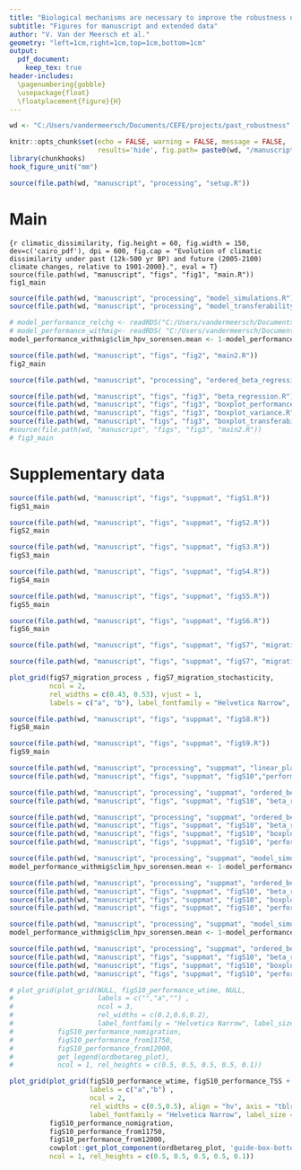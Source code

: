 ```yaml
---
title: "Biological mechanisms are necessary to improve the robustness of species distribution models"
subtitle: "Figures for manuscript and extended data"
author: "V. Van der Meersch et al."
geometry: "left=1cm,right=1cm,top=1cm,bottom=1cm"
output: 
  pdf_document:
    keep_tex: true
header-includes:
  \pagenumbering{gobble}
  \usepackage{float}
  \floatplacement{figure}{H}
---
```


```r
wd <- "C:/Users/vandermeersch/Documents/CEFE/projects/past_robustness"

knitr::opts_chunk$set(echo = FALSE, warning = FALSE, message = FALSE, 
                      results='hide', fig.path= paste0(wd, "/manuscript/figs/files/"), fig.pos = 'H')
library(chunkhooks)
hook_figure_unit("mm")

source(file.path(wd, "manuscript", "processing", "setup.R"))
```

# Main

```{r climatic_dissimilarity, fig.height = 60, fig.width = 150, dev=c('cairo_pdf'), dpi = 600, fig.cap = "Evolution of climatic dissimilarity under past (12k-500 yr BP) and future (2005-2100) climate changes, relative to 1901-2000}.", eval = T}
source(file.path(wd, "manuscript", "figs", "fig1", "main.R"))
fig1_main
```

\newpage

```r
source(file.path(wd, "manuscript", "processing", "model_simulations.R"))
source(file.path(wd, "manuscript", "processing", "model_transferability.R"))

# model_performance_relchg <- readRDS("C:/Users/vandermeersch/Documents/CEFE/projects/past_robustness/manuscript/processing/output/model_performance_relchg.rds")
# model_performance_withmig<- readRDS( "C:/Users/vandermeersch/Documents/CEFE/projects/past_robustness/manuscript/processing/output/model_performance_withmig.rds")
model_performance_withmig$clim_hpv_sorensen.mean <- 1-model_performance_withmig$clim_hpv_sorensen.mean # dissimilarity
```

```r

source(file.path(wd, "manuscript", "figs", "fig2", "main2.R")) 
fig2_main

```

\newpage

```r

source(file.path(wd, "manuscript", "processing", "ordered_beta_regression.R"))

source(file.path(wd, "manuscript", "figs", "fig3", "beta_regression.R"))
source(file.path(wd, "manuscript", "figs", "fig3", "boxplot_performance.R"))
source(file.path(wd, "manuscript", "figs", "fig3", "boxplot_variance.R"))
source(file.path(wd, "manuscript", "figs", "fig3", "boxplot_transferability.R"))
#source(file.path(wd, "manuscript", "figs", "fig3", "main2.R"))
# fig3_main

```

\newpage

# Supplementary data

\renewcommand{\thefigure}{S\arabic{figure}}
\setcounter{figure}{0}

```r

source(file.path(wd, "manuscript", "figs", "suppmat", "figS1.R"))
figS1_main

```

```r

source(file.path(wd, "manuscript", "figs", "suppmat", "figS2.R"))
figS2_main

```

```r

source(file.path(wd, "manuscript", "figs", "suppmat", "figS3.R"))
figS3_main

```


```r

source(file.path(wd, "manuscript", "figs", "suppmat", "figS4.R")) 
figS4_main

```

```r

source(file.path(wd, "manuscript", "figs", "suppmat", "figS5.R")) 
figS5_main

```

```r

source(file.path(wd, "manuscript", "figs", "suppmat", "figS6.R")) 
figS6_main

```

```r

source(file.path(wd, "manuscript", "figs", "suppmat", "figS7", "migration_process.R"))

source(file.path(wd, "manuscript", "figs", "suppmat", "figS7", "migration_stochasticity.R"))

plot_grid(figS7_migration_process , figS7_migration_stochasticity, 
          ncol = 2, 
          rel_widths = c(0.43, 0.53), vjust = 1,
          labels = c("a", "b"), label_fontfamily = "Helvetica Narrow", label_size = 11)

```

```r

source(file.path(wd, "manuscript", "figs", "suppmat", "figS8.R")) 
figS8_main
```

```r
source(file.path(wd, "manuscript", "figs", "suppmat", "figS9.R")) 
figS9_main
```

```r

source(file.path(wd, "manuscript", "processing", "suppmat", "linear_plateau_regression.R"))
source(file.path(wd, "manuscript", "figs", "suppmat", "figS10","performance_wtime.R")) 

```

```r

source(file.path(wd, "manuscript", "processing", "suppmat", "ordered_beta_regression_withTSS.R"))
source(file.path(wd, "manuscript", "figs", "suppmat", "figS10", "beta_regression_withTSS.R"))

```

```r

source(file.path(wd, "manuscript", "processing", "suppmat", "ordered_beta_regression_womigration.R"))
source(file.path(wd, "manuscript", "figs", "suppmat", "figS10", "beta_regression_nomigration.R"))
source(file.path(wd, "manuscript", "figs", "suppmat", "figS10", "boxplot_performance_nomigration.R"))
source(file.path(wd, "manuscript", "figs", "suppmat", "figS10", "performance_nomigration.R"))

```

```r

source(file.path(wd, "manuscript", "processing", "suppmat", "model_simulations_from11750.R"))
model_performance_withmig$clim_hpv_sorensen.mean <- 1-model_performance_withmig$clim_hpv_sorensen.mean # dissimilarity

source(file.path(wd, "manuscript", "processing", "suppmat", "ordered_beta_regression_from11750.R"))
source(file.path(wd, "manuscript", "figs", "suppmat", "figS10", "beta_regression_from11750.R"))
source(file.path(wd, "manuscript", "figs", "suppmat", "figS10", "boxplot_performance_from11750.R"))
source(file.path(wd, "manuscript", "figs", "suppmat", "figS10", "performance_from11750.R"))

```

```r

source(file.path(wd, "manuscript", "processing", "suppmat", "model_simulations_from12000.R"))
model_performance_withmig$clim_hpv_sorensen.mean <- 1-model_performance_withmig$clim_hpv_sorensen.mean # dissimilarity

source(file.path(wd, "manuscript", "processing", "suppmat", "ordered_beta_regression_from12000.R"))
source(file.path(wd, "manuscript", "figs", "suppmat", "figS10", "beta_regression_from12000.R"))
source(file.path(wd, "manuscript", "figs", "suppmat", "figS10", "boxplot_performance_from12000.R"))
source(file.path(wd, "manuscript", "figs", "suppmat", "figS10", "performance_from12000.R"))

```

```r

# plot_grid(plot_grid(NULL, figS10_performance_wtime, NULL,
#                     labels = c("","a","") , 
#                     ncol = 3,
#                     rel_widths = c(0.2,0.6,0.2),
#                     label_fontfamily = "Helvetica Narrow", label_size = 11), 
#           figS10_performance_nomigration, 
#           figS10_performance_from11750, 
#           figS10_performance_from12000, 
#           get_legend(ordbetareg_plot),
#           ncol = 1, rel_heights = c(0.5, 0.5, 0.5, 0.5, 0.1))

plot_grid(plot_grid(figS10_performance_wtime, figS10_performance_TSS + theme(legend.position = "none"),
                    labels = c("a","b") ,
                    ncol = 2,
                    rel_widths = c(0.5,0.5), align = "hv", axis = "tblr",
                    label_fontfamily = "Helvetica Narrow", label_size = 11),
          figS10_performance_nomigration,
          figS10_performance_from11750,
          figS10_performance_from12000,
          cowplot::get_plot_component(ordbetareg_plot, 'guide-box-bottom', return_all = TRUE),
          ncol = 1, rel_heights = c(0.5, 0.5, 0.5, 0.5, 0.1))


```





















